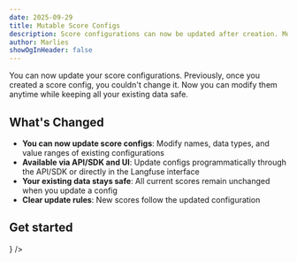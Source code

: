 ```yaml
---
date: 2025-09-29
title: Mutable Score Configs
description: Score configurations can now be updated after creation. Modify existing configs via API/SDK and UI while keeping all your data safe.
author: Marlies
showOgInHeader: false
---
```



<ChangelogHeader />

You can now update your score configurations. Previously, once you created a score config, you couldn't change it. Now you can modify them anytime while keeping all your existing data safe.

## What's Changed

- **You can now update score configs**: Modify names, data types, and value ranges of existing configurations
- **Available via API/SDK and UI**: Update configs programmatically through the API/SDK or directly in the Langfuse interface
- **Your existing data stays safe**: All current scores remain unchanged when you update a config
- **Clear update rules**: New scores follow the updated configuration

## Get started


<Cards num={1}>
  <Card title="Score Config Management Documentation" href="/faq/all/manage-score-configs" icon={<Book />} />
</Cards>
